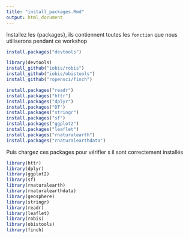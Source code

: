 ```yaml
---
title: "install_packages.Rmd"
output: html_document
---
```


Installez les {packages}, ils contiennent toutes les `fonction` que nous utiliserons pendant ce workshop

```r
install.packages("devtools")

library(devtools)
install_github("iobis/robis")
install_github("iobis/obistools")
install_github("ropensci/finch")

install.packages("readr")
install.packages("httr")
install.packages("dplyr")
install.packages("DT")
install.packages("stringr")
install.packages("sf")
install.packages("ggplot2")
install.packages("leaflet")
install.packages("rnaturalearth")
install.packages("rnaturalearthdata")
```


Puis chargez ces packages pour vérifier s il sont correctement installés

```r
library(httr)
library(dplyr)
library(ggplot2)
library(sf)
library(rnaturalearth)
library(rnaturalearthdata)
library(geosphere)
library(stringr)
library(readr)
library(leaflet)
library(robis)
library(obistools)
library(finch)
```
